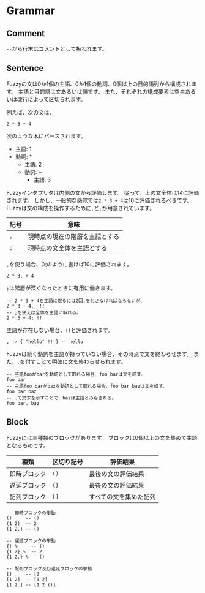 # Grammar

## Comment

`--`から行末はコメントとして扱われます。

## Sentence

Fuzzyの文は0か1個の主語、0か1個の動詞、0個以上の目的語列から構成されます。
主語と目的語は文あるいは値です。
また、それぞれの構成要素は空白あるいは改行によって区切られます。

例えば、次の文は、

```fuzzy
2 * 3 + 4
```

次のような木にパースされます。

- 主語: 1
- 動詞: *
  - 主語: 2
  - 動詞: +
    - 主語: 3

Fuzzyインタプリタは内側の文から評価します。
従って、上の文全体は14に評価されます。
しかし、一般的な感覚では`2 * 3 + 4`は10に評価されるべきです。
Fuzzyは文の構成を操作するために`,`と`;`が用意されています。

| 記号 | 意味 |
| --- | --- |
| `,` | 現時点の現在の階層を主語とする |
| `;` | 現時点の文全体を主語とする |

`,`を使う場合、次のように書けば10に評価されます。

```fuzzy
2 * 3, + 4
```

`;`は階層が深くなったときに有用に働きます。

```fuzzy
-- 2 * 3 + 4を主語に取るには2回,を付さなければならないが、
2 * 3 + 4,, !!
-- ;を使えば全体を主語に取れる。
2 * 3 + 4; !!
```

主語が存在しない場合、`()`と評価されます。

```fuzzy
, !> { "hello" !! } -- hello
```

Fuzzyは続く動詞を主語が持っていない場合、その時点で文を終わらせます。
また、`.`を付すことで明確に文を終わらせられます。

```fuzzy
-- 主語fooがbarを動詞として取れる場合、foo barは文を成す。
foo bar
-- 主語foo barがbazを動詞として取れる場合、foo bar bazは文を成す。
foo bar baz
-- .で文末を示すことで、bazは主語とみなされる。
foo bar. baz
```

## Block

Fuzzyには三種類のブロックがあります。
ブロックは0個以上の文を集めて主語となるものです。

| 種類 | 区切り記号 | 評価結果 |
| --- | --- | --- |
| 即時ブロック | `()` | 最後の文の評価結果 |
| 遅延ブロック | `{}` | 最後の文の評価結果 |
| 配列ブロック | `[]` | すべての文を集めた配列 |

```fuzzy
-- 即時ブロックの挙動
()     -- ()
(1 2)  -- 2
(1 2.) -- ()

-- 遅延ブロックの挙動
{} %     -- ()
{1 2} %  -- 2
{1 2.} % -- ()

-- 配列ブロック及び遅延ブロックの挙動
[]     -- []
[1 2]  -- [1 2]
[1 2.] -- [1 2 ()]
```

